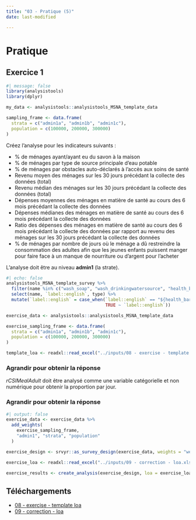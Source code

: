 ```yaml
---
title: "03 - Pratique (5)"
date: last-modified

---
```

# Pratique

## Exercice 1

```r
#| message: false
library(analysistools)
library(dplyr)

my_data <- analysistools::analysistools_MSNA_template_data

sampling_frame <- data.frame(
  strata = c("admin1a", "admin1b", "admin1c"),
  population = c(100000, 200000, 300000)
)
```

Créez l'analyse pour les indicateurs suivants :

- % de ménages ayant/ayant eu du savon à la maison
- % de ménages par type de source principale d'eau potable
- % de ménages par obstacles auto-déclarés à l'accès aux soins de santé
- Revenu moyen des ménages sur les 30 jours précédant la collecte des données (total)
- Revenu médian des ménages sur les 30 jours précédant la collecte des données (total)
- Dépenses moyennes des ménages en matière de santé au cours des 6 mois précédant la collecte des données
- Dépenses médianes des ménages en matière de santé au cours des 6 mois précédant la collecte des données
- Ratio des dépenses des ménages en matière de santé au cours des 6 mois précédant la collecte des données par rapport au revenu des ménages sur les 30 jours précédant la collecte des données
- % de ménages par nombre de jours où le ménage a dû restreindre la consommation des adultes afin que les jeunes enfants puissent manger pour faire face à un manque de nourriture ou d'argent pour l'acheter

L'analyse doit être au niveau **admin1** (la strate).


```r
#| echo: false
analysistools_MSNA_template_survey %>% 
  filter(name %in% c("wash_soap", "wash_drinkingwatersource", "health_barriers", "income_v2_total", "expenditure_health", "rCSIMealAdult")) %>% 
  select(name, `label::english`, type) %>% 
  mutate(`label::english` = case_when(`label::english` == "${health_barriers_question_select}" ~ "What are your barriers to access health care?", 
                                      TRUE ~ `label::english`))
```
```r
exercise_data <- analysistools::analysistools_MSNA_template_data

exercise_sampling_frame <- data.frame(
  strata = c("admin1a", "admin1b", "admin1c"),
  population = c(100000, 200000, 300000)
)

template_loa <- readxl::read_excel("../inputs/08 - exercise - template loa.xlsx")
```

::: {.callout-note collapse="true" appearance="minimal"}
### Agrandir pour obtenir la réponse

*rCSIMealAdult* doit être analysé comme une variable catégorielle et non numérique pour obtenir la proportion par jour.

:::

::: {.callout-tip collapse="true" appearance="minimal"}
### Agrandir pour obtenir la réponse


```r
#| output: false
exercise_data <- exercise_data %>%
  add_weights(
    exercise_sampling_frame,
    "admin1", "strata", "population"
  )

exercise_design <- srvyr::as_survey_design(exercise_data, weights = "weights", strata = "admin1")

exercise_loa <- readxl::read_excel("../inputs/09 - correction - loa.xlsx")

exercise_results <- create_analysis(exercise_design, loa = exercise_loa, sm_separator = "/")

```

:::

## Téléchargements

- [08 - exercise - template loa](../inputs/08 - exercise - template loa.xlsx)
- [09 - correction - loa](../inputs/09 - correction - loa.xlsx)
